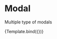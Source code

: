 

<Meta title="Design System/Modal/Light Mode" component={Modal} />

# Modal

Multiple type of modals


<Canvas>
  <Story
    name="Staking modal"
    args={{
      mode: "light",
      amount: "4 230.80",
    }}
  >
    {Template.bind({})}
  </Story>
</Canvas>